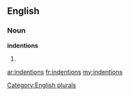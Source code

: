 ==English==

===Noun===
'''indentions'''

# {{plural of|[[indention]]}}

[[Category:English plurals]]

[[ar:indentions]]
[[fr:indentions]]
[[my:indentions]]